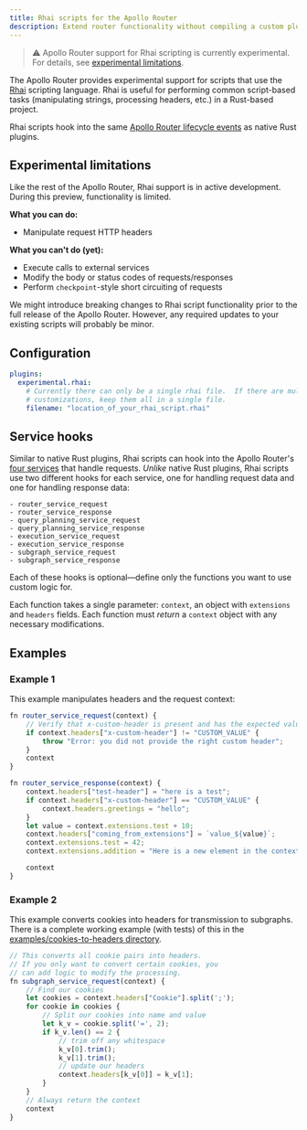 ```yaml
---
title: Rhai scripts for the Apollo Router
description: Extend router functionality without compiling a custom plugin
---
```


> ⚠️ Apollo Router support for Rhai scripting is currently experimental. For details, see [experimental limitations](#experimental-limitations).

The Apollo Router provides experimental support for scripts that use the [Rhai](http://rhai.rs) scripting language. Rhai is useful for performing common script-based tasks (manipulating strings, processing headers, etc.) in a Rust-based project.

Rhai scripts hook into the same [Apollo Router lifecycle events](./overview/#how-customizations-work) as native Rust plugins.

## Experimental limitations

Like the rest of the Apollo Router, Rhai support is in active development. During this preview, functionality is limited.

**What you can do:**
* Manipulate request HTTP headers

**What you can't do (yet):**
* Execute calls to external services
* Modify the body or status codes of requests/responses
* Perform `checkpoint`-style short circuiting of requests

We might introduce breaking changes to Rhai script functionality prior to the full release of the Apollo Router. However, any required updates to your existing scripts will probably be minor.

## Configuration

```yaml
plugins:
  experimental.rhai:
    # Currently there can only be a single rhai file.  If there are multiple
    # customizations, keep them all in a single file.
    filename: "location_of_your_rhai_script.rhai"
```

## Service hooks

Similar to native Rust plugins, Rhai scripts can hook into the Apollo Router's [four services](./overview/#how-customizations-work) that handle requests. _Unlike_ native Rust plugins, Rhai scripts use two different hooks for each service, one for handling request data and one for handling response data:

    - router_service_request
    - router_service_response
    - query_planning_service_request
    - query_planning_service_response
    - execution_service_request
    - execution_service_response
    - subgraph_service_request
    - subgraph_service_response

Each of these hooks is optional—define only the functions you want to use custom logic for.

Each function takes a single parameter: `context`, an object with `extensions` and `headers` fields. Each function must _return_ a `context` object with any necessary modifications.

## Examples

### Example 1

This example manipulates headers and the request context:

```javascript
fn router_service_request(context) {
    // Verify that x-custom-header is present and has the expected value
    if context.headers["x-custom-header"] != "CUSTOM_VALUE" {
        throw "Error: you did not provide the right custom header";
    }
    context
}

fn router_service_response(context) {
    context.headers["test-header"] = "here is a test";
    if context.headers["x-custom-header"] == "CUSTOM_VALUE" {
        context.headers.greetings = "hello";
    }
    let value = context.extensions.test + 10;
    context.headers["coming_from_extensions"] = `value_${value}`;
    context.extensions.test = 42;
    context.extensions.addition = "Here is a new element in the context";

    context
}
```

### Example 2

This example converts cookies into headers for transmission to subgraphs. There is a complete working example (with tests) of this in the [examples/cookies-to-headers directory](https://github.com/apollographql/router/tree/main/examples/cookies-to-headers).

```javascript
// This converts all cookie pairs into headers.
// If you only want to convert certain cookies, you
// can add logic to modify the processing.
fn subgraph_service_request(context) {
    // Find our cookies
    let cookies = context.headers["Cookie"].split(';');
    for cookie in cookies {
        // Split our cookies into name and value
        let k_v = cookie.split('=', 2);
        if k_v.len() == 2 {
            // trim off any whitespace
            k_v[0].trim();
            k_v[1].trim();
            // update our headers
            context.headers[k_v[0]] = k_v[1];
        }
    }
    // Always return the context
    context
}
```
